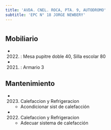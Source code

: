 ```yaml
---
title: 'AVDA. CNEL. ROCA, PTA. 9, AUTODROMO'
subtitle: 'EPC N° 18 JORGE NEWBERY'
---
```


#


## Mobiliario

*  (2022) : Mesa pupitre doble 40, Silla escolar 80 

*  (2021) : Armario 3 





## Mantenimiento

*  (2023) Calefaccion y Refrigeracion 
    + Acondicionar sist de calefacción

*  (2022) Calefaccion y Refrigeracion 
    + Adecuar sistema de calefacción



